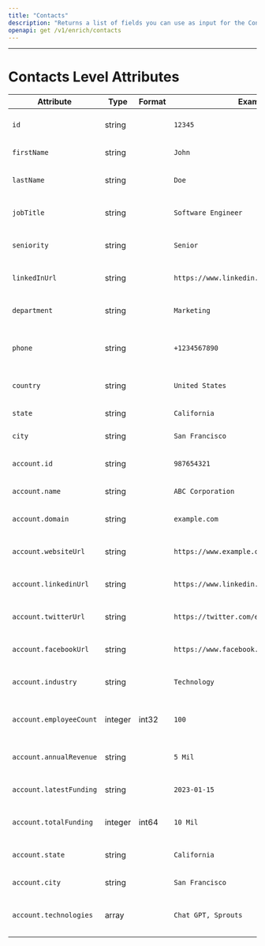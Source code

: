 ```yaml
---
title: "Contacts"
description: "Returns a list of fields you can use as input for the Contact Enrich endpoint"
openapi: get /v1/enrich/contacts
---
```

---
# Contacts Level Attributes
| Attribute                   | Type    | Format | Example              | Description                                       |
|-----------------------------|---------|--------|----------------------|---------------------------------------------------|
| `id`                        | string  |        | `12345`              | Unique identifier associated with a record.        |
| `firstName`                 | string  |        | `John`               | First name of an individual.                       |
| `lastName`                  | string  |        | `Doe`                | Last name or surname of an individual.             |
| `jobTitle`                  | string  |        | `Software Engineer`  | Job or professional title/position.                |
| `seniority`                 | string  |        | `Senior`             | Level of seniority or rank within an organization. |
| `linkedInUrl`               | string  |        | `https://www.linkedin.com/in/johndoe` | URL pointing to an individual's LinkedIn profile.  |
| `department`                | string  |        | `Marketing`          | Department or division within an organization.     |
| `phone`                     | string  |        | `+1234567890`        | Phone number associated with an individual/contact.|
| `country`                   | string  |        | `United States`      | Country of residence or origin.                    |
| `state`                     | string  |        | `California`         | State or region within a country.                  |
| `city`                      | string  |        | `San Francisco`      | City where an individual resides.                  |
| `account.id`                | string  |        | `987654321`          | Unique identifier associated with the account.     |
| `account.name`              | string  |        | `ABC Corporation`    | Name of the account.                               |
| `account.domain`            | string  |        | `example.com`        | Domain associated with the account.                |
| `account.websiteUrl`        | string  |        | `https://www.example.com` | URL of the account's website.              |
| `account.linkedinUrl`       | string  |        | `https://www.linkedin.com/company/example` | URL pointing to the account's LinkedIn page.       |
| `account.twitterUrl`        | string  |        | `https://twitter.com/example` | URL pointing to the account's Twitter profile.     |
| `account.facebookUrl`       | string  |        | `https://www.facebook.com/example` | URL pointing to the account's Facebook page.  |
| `account.industry`          | string  |        | `Technology`         | Industry or sector associated with the account.    |
| `account.employeeCount`     | integer | int32  | `100`                | Number of employees working for the account.       |
| `account.annualRevenue`     | string  |        | `5 Mil`              | Annual revenue associated with the account.        |
| `account.latestFunding`     | string  |        | `2023-01-15`         | Information about the latest funding of the account|
| `account.totalFunding`      | integer | int64  | `10 Mil`             | Total funding received by the account.             |
| `account.state`             | string  |        | `California`         | State or region associated with the account.       |
| `account.city`              | string  |        | `San Francisco`      | City associated with the account.                  |
| `account.technologies`      | array   |        | `Chat GPT, Sprouts`  | Array of technologies associated with the account. |
